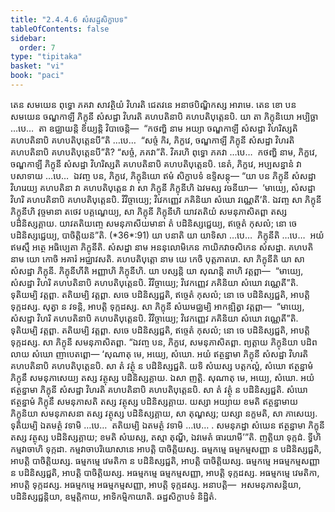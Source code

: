 ```yaml
---
title: "2.4.4.6 សំសដ្ឋសិក្ខាបទ"
tableOfContents: false
sidebar:
  order: 7
type: "tipitaka"
basket: "vi"
book: "paci"
---
```



<DynamicBreadcrumb />

<Division number="955" book="paci">

<Paragraph number="2934" book="paci">
តេន សមយេន ពុទ្ធោ ភគវា សាវត្ថិយំ វិហរតិ ជេតវនេ អនាថបិណ្ឌិកស្ស អារាមេ. តេន ខោ បន សមយេន ចណ្ឌកាឡី ភិក្ខុនី សំសដ្ឋា វិហរតិ គហបតិនាបិ គហបតិបុត្តេនបិ.
</Paragraph>

<Paragraph number="2935" book="paci">
យា តា ភិក្ខុនិយោ អប្បិច្ឆា …បេ…  តា ឧជ្ឈាយន្តិ ខិយ្យន្តិ វិបាចេន្តិ—  “កថញ្ហិ នាម អយ្យា ចណ្ឌកាឡី សំសដ្ឋា វិហរិស្សតិ គហបតិនាបិ គហបតិបុត្តេនបី”តិ …បេ…  “សច្ចំ កិរ, ភិក្ខវេ, ចណ្ឌកាឡី ភិក្ខុនី សំសដ្ឋា វិហរតិ គហបតិនាបិ គហបតិបុត្តេនបី”តិ? “សច្ចំ, ភគវា”តិ. វិគរហិ ពុទ្ធោ ភគវា …បេ…  កថញ្ហិ នាម, ភិក្ខវេ, ចណ្ឌកាឡី ភិក្ខុនី សំសដ្ឋា វិហរិស្សតិ គហបតិនាបិ គហបតិបុត្តេនបិ. នេតំ, ភិក្ខវេ, អប្បសន្នានំ វា បសាទាយ …បេ…  ឯវញ្ច បន, ភិក្ខវេ, ភិក្ខុនិយោ ឥមំ សិក្ខាបទំ ឧទ្ទិសន្តុ—
</Paragraph>

</Division>
<Division number="956" book="paci">

<Paragraph number="2936" book="paci">
<Emphasis>“យា បន ភិក្ខុនី សំសដ្ឋា វិហរេយ្យ គហបតិនា វា គហបតិបុត្តេន វា សា ភិក្ខុនី ភិក្ខុនីហិ ឯវមស្ស វចនីយា—  ‘មាយ្យេ, សំសដ្ឋា វិហរិ គហបតិនាបិ គហបតិបុត្តេនបិ. វិវិច្ចាយ្យេ; វិវេកញ្ញេវ ភគិនិយា សំឃោ វណ្ណេតី’តិ. ឯវញ្ច សា ភិក្ខុនី ភិក្ខុនីហិ វុច្ចមានា តថេវ បគ្គណ្ហេយ្យ, សា ភិក្ខុនី ភិក្ខុនីហិ យាវតតិយំ សមនុភាសិតព្ពា តស្ស បដិនិស្សគ្គាយ. យាវតតិយញ្ចេ សមនុភាសីយមានា តំ បដិនិស្សជ្ជេយ្យ, ឥច្ចេតំ កុសលំ; នោ ចេ បដិនិស្សជ្ជេយ្យ, បាចិត្តិយន៑”</Emphasis>តិ. (*36*:<Emphasis>91</Emphasis>)
</Paragraph>

</Division>
<Division number="957" book="paci">

<Paragraph number="2937" book="paci">
<Emphasis>យា បនា</Emphasis>តិ យា យាទិសា …បេ…  <Emphasis>ភិក្ខុនី</Emphasis>តិ …បេ…  អយំ ឥមស្មឹ អត្ថេ អធិប្បេតា ភិក្ខុនីតិ.
</Paragraph>

<Paragraph number="2938" book="paci">
<Emphasis>សំសដ្ឋា</Emphasis> នាម អននុលោមិកេន កាយិកវាចសិកេន សំសដ្ឋា.
</Paragraph>

<Paragraph number="2939" book="paci">
<Emphasis>គហបតិ</Emphasis> នាម យោ កោចិ អគារំ អជ្ឈាវសតិ.
</Paragraph>

<Paragraph number="2940" book="paci">
<Emphasis>គហបតិបុត្តោ</Emphasis> នាម យេ កេចិ បុត្តភាតរោ.
</Paragraph>

<Paragraph number="2941" book="paci">
<Emphasis>សា ភិក្ខុនី</Emphasis>តិ យា សា សំសដ្ឋា ភិក្ខុនី.
</Paragraph>

<Paragraph number="2942" book="paci">
<Emphasis>ភិក្ខុនីហី</Emphasis>តិ អញ្ញាហិ ភិក្ខុនីហិ. យា បស្សន្តិ យា សុណន្តិ តាហិ វត្តព្ពា—  “មាយ្យេ, សំសដ្ឋា វិហរិ គហបតិនាបិ គហបតិបុត្តេនបិ. វិវិច្ចាយ្យេ; វិវេកញ្ញេវ ភគិនិយា សំឃោ វណ្ណេតី”តិ. ទុតិយម្បិ វត្តព្ពា. តតិយម្បិ វត្តព្ពា. សចេ បដិនិស្សជ្ជតិ, ឥច្ចេតំ កុសលំ; នោ ចេ បដិនិស្សជ្ជតិ, អាបត្តិ ទុក្កដស្ស. សុត្វា ន វទន្តិ, អាបត្តិ ទុក្កដស្ស. សា ភិក្ខុនី សំឃមជ្ឈម្បិ អាកឌ្ឍិត្វា វត្តព្ពា—  “មាយ្យេ, សំសដ្ឋា វិហរិ គហបតិនាបិ គហបតិបុត្តេនបិ. វិវិច្ចាយ្យេ; វិវេកញ្ញេវ ភគិនិយា សំឃោ វណ្ណេតី”តិ. ទុតិយម្បិ វត្តព្ពា. តតិយម្បិ វត្តព្ពា. សចេ បដិនិស្សជ្ជតិ, ឥច្ចេតំ កុសលំ; នោ ចេ បដិនិស្សជ្ជតិ, អាបត្តិ ទុក្កដស្ស. សា ភិក្ខុនី សមនុភាសិតព្ពា. “ឯវញ្ច បន, ភិក្ខវេ, សមនុភាសិតព្ពា. ព្យត្តាយ ភិក្ខុនិយា បដិពលាយ សំឃោ ញាបេតព្ពោ—
</Paragraph>

</Division>
<Division number="958" book="paci">

<Paragraph number="2943" book="paci">
‘សុណាតុ មេ, អយ្យេ, សំឃោ. អយំ ឥត្ថន្នាមា ភិក្ខុនី សំសដ្ឋា វិហរតិ គហបតិនាបិ គហបតិបុត្តេនបិ. សា តំ វត្ថុំ ន បដិនិស្សជ្ជតិ. យទិ សំឃស្ស បត្តកល្លំ, សំឃោ ឥត្ថន្នាមំ ភិក្ខុនឹ សមនុភាសេយ្យ តស្ស វត្ថុស្ស បដិនិស្សគ្គាយ. ឯសា ញត្តិ.
</Paragraph>

<Paragraph number="2944" book="paci">
សុណាតុ មេ, អយ្យេ, សំឃោ. អយំ ឥត្ថន្នាមា ភិក្ខុនី សំសដ្ឋា វិហរតិ គហបតិនាបិ គហបតិបុត្តេនបិ. សា តំ វត្ថុំ ន បដិនិស្សជ្ជតិ. សំឃោ ឥត្ថន្នាមំ ភិក្ខុនឹ សមនុភាសតិ តស្ស វត្ថុស្ស បដិនិស្សគ្គាយ. យស្សា អយ្យាយ ខមតិ ឥត្ថន្នាមាយ ភិក្ខុនិយា សមនុភាសនា តស្ស វត្ថុស្ស បដិនិស្សគ្គាយ, សា តុណ្ហស្ស; យស្សា នក្ខមតិ, សា ភាសេយ្យ.
</Paragraph>

<Paragraph number="2945" book="paci">
ទុតិយម្បិ ឯតមត្ថំ វទាមិ …បេ…  តតិយម្បិ ឯតមត្ថំ វទាមិ …បេ… .
</Paragraph>

<Paragraph number="2946" book="paci">
សមនុភដ្ឋា សំឃេន ឥត្ថន្នាមា ភិក្ខុនី តស្ស វត្ថុស្ស បដិនិស្សគ្គាយ; ខមតិ សំឃស្ស, តស្មា តុណ្ហី, ឯវមេតំ ធារយាមី’”តិ.
</Paragraph>

<Paragraph number="2947" book="paci">
ញត្តិយា ទុក្កដំ. ទ្វីហិ កម្មវាចាហិ ទុក្កដា. កម្មវាចាបរិយោសានេ អាបត្តិ បាចិត្តិយស្ស.
</Paragraph>

</Division>
<Division number="959" book="paci">

<Paragraph number="2948" book="paci">
ធម្មកម្មេ ធម្មកម្មសញ្ញា ន បដិនិស្សជ្ជតិ, អាបត្តិ បាចិត្តិយស្ស. ធម្មកម្មេ វេមតិកា ន បដិនិស្សជ្ជតិ, អាបត្តិ បាចិត្តិយស្ស. ធម្មកម្មេ អធម្មកម្មសញ្ញា ន បដិនិស្សជ្ជតិ, អាបត្តិ បាចិត្តិយស្ស.
</Paragraph>

<Paragraph number="2949" book="paci">
អធម្មកម្មេ ធម្មកម្មសញ្ញា, អាបត្តិ ទុក្កដស្ស. អធម្មកម្មេ វេមតិកា, អាបត្តិ ទុក្កដស្ស. អធម្មកម្មេ អធម្មកម្មសញ្ញា, អាបត្តិ ទុក្កដស្ស.
</Paragraph>

</Division>
<Division number="960" book="paci">

<Paragraph number="2950" book="paci">
អនាបត្តិ—  អសមនុភាសន្តិយា, បដិនិស្សជ្ជន្តិយា, ឧម្មត្តិកាយ, អាទិកម្មិកាយាតិ.

</Paragraph>
</Division>

<Paragraph number="2951" type="center" book="paci">
ឆដ្ឋសិក្ខាបទំ និដ្ឋិតំ.
</Paragraph>